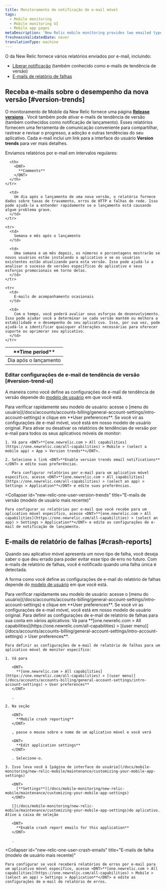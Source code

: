 ```yaml
---
title: Monitoramento de notificação de e-mail móvel
tags:
  - Mobile monitoring
  - Mobile monitoring UI
  - Mobile app pages
metaDescription: 'New Relic mobile monitoring provides two emailed types of reports: version trend emails (aka release notifications) and crash report emails.'
freshnessValidatedDate: never
translationType: machine
---
```


O <InlinePopover type="mobile"/>da New Relic fornece vários relatórios enviados por e-mail, incluindo:

* [Liberar notificação](#version-trends) (também conhecido como e-mails de tendência de versão)
* [E-mails de relatório de falhas](#crash-reports)

## Receba e-mails sobre o desempenho da nova versão [#version-trends]

O monitoramento de Mobile da New Relic fornece uma página [<DNT>**Release versions**</DNT>](/docs/mobile-monitoring/mobile-monitoring-ui/mobile-app-pages/release-versions-page) . Você também pode ativar e-mails de tendência de versão (também conhecidos como notificação de lançamento). Esses relatórios fornecem uma ferramenta de comunicação conveniente para compartilhar, rastrear e revisar o progresso, a adoção e outras tendências do seu aplicativo. Cada e-mail inclui um link para a interface do usuário <DNT>**Version trends**</DNT> para ver mais detalhes.

Enviamos relatórios por e-mail em intervalos regulares:

<table>
  <thead>
    <tr>
      <th style={{ width: "200px" }}>
        <DNT>
          **Time period**
        </DNT>
      </th>

      <th>
        <DNT>
          **Comments**
        </DNT>
      </th>
    </tr>
  </thead>

  <tbody>
    <tr>
      <td>
        Dia após o lançamento
      </td>

      <td>
        Um dia após o lançamento de uma nova versão, o relatório fornece dados sobre taxas de travamento, erros de HTTP e falhas de rede. Isso pode ajudá-lo a entender rapidamente se o lançamento está causando algum problema grave.
      </td>
    </tr>

    <tr>
      <td>
        Semana e mês após o lançamento
      </td>

      <td>
        Uma semana e um mês depois, os números e porcentagens mostrarão se novos usuários estão instalando o aplicativo e se os usuários existentes estão atualizando para esta versão. Isso pode ajudá-lo a analisar o sucesso de versões específicas do aplicativo e seus esforços promocionais em torno delas.
      </td>
    </tr>

    <tr>
      <td>
        E-mails de acompanhamento ocasionais
      </td>

      <td>
        Com o tempo, você poderá avaliar seus esforços de desenvolvimento. Isso pode ajudar você a determinar se cada versão mantém ou melhora a estabilidade e o desempenho do seu aplicativo. Isso, por sua vez, pode ajudá-lo a identificar quaisquer alterações necessárias para oferecer suporte ou aprimorar seu aplicativo.
      </td>
    </tr>
  </tbody>
</table>

### Editar configurações de e-mail de tendência de versão [#version-trend-ui]

A maneira como você define as configurações de e-mail de tendência de versão depende do [modelo de usuário](/docs/accounts/original-accounts-billing/original-users-roles/overview-user-models) em que você está.

<Callout variant="tip">
  Para verificar rapidamente seu modelo de usuário: acesse o [menu do usuário](/docs/accounts/accounts-billing/general-account-settings/intro-account-settings) e clique em <DNT>**User preferences**</DNT>. Se você vir as configurações de e-mail móvel, você está em nosso modelo de usuário original.
</Callout>

<CollapserGroup>
  <Collapser
    id="original-user-version-trends"
    title="E-mails de versão (modelo de usuário original)"
  >
    Para ativar ou desativar os relatórios de tendências de versão por e-mail para todos os seus aplicativos móveis de monitor:

    1. Vá para <DNT>**[one.newrelic.com > All capabilities](https://one.newrelic.com/all-capabilities) > Mobile > (select a mobile app) > App > Version trends**</DNT>.

    2. Selecione o link <DNT>**Enable version trends email notifications**</DNT> e edite suas preferências.

       Para configurar relatórios por e-mail para um aplicativo móvel específico, acesse <DNT>**[one.newrelic.com > All capabilities](https://one.newrelic.com/all-capabilities) > (select an app) > Settings > Application**</DNT> e edite suas preferências.
  </Collapser>

  <Collapser
    id="new-relic-one-user-version-trends"
    title="E-mails de versão (modelo de usuário mais recente)"
  >
    Para configurar os relatórios por e-mail que você recebe para um aplicativo móvel específico, acesse <DNT>**[one.newrelic.com > All capabilities](https://one.newrelic.com/all-capabilities) > (select an app) > Settings > Application**</DNT> e edite as configurações de e-mail de notificação de lançamento.
  </Collapser>
</CollapserGroup>

## E-mails de relatório de falhas [#crash-reports]

Quando seu aplicativo móvel apresenta um novo tipo de falha, você deseja saber o que deu errado para poder evitar esse tipo de erro no futuro. Com e-mails de relatório de falhas, você é notificado quando uma falha única é detectada.

A forma como você define as configurações de e-mail do relatório de falhas depende do [modelo de usuário](/docs/accounts/original-accounts-billing/original-users-roles/overview-user-models) em que você está.

<Callout variant="tip">
  Para verificar rapidamente seu modelo de usuário: acesse o [menu do usuário](/docs/accounts/accounts-billing/general-account-settings/intro-account-settings) e clique em <DNT>**User preferences**</DNT>. Se você vir as configurações de e-mail móvel, você está em nosso modelo de usuário original.
</Callout>

<CollapserGroup>
  <Collapser
    id="original-user-crash-emails"
    title="E-mails de falha (modelo de usuário original)"
  >
    Para definir as configurações de e-mail de relatório de falhas para sua conta em vários aplicativos: Vá para <DNT>**[one.newrelic.com > All capabilities](https://one.newrelic.com/all-capabilities) > [(user menu)](/docs/accounts/accounts-billing/general-account-settings/intro-account-settings) > User preferences**</DNT>.

    Para definir as configurações de e-mail de relatório de falhas para um aplicativo móvel de monitor específico:

    1. Vá para

       <DNT>
         **[one.newrelic.com > All capabilities](https://one.newrelic.com/all-capabilities) > [(user menu)](/docs/accounts/accounts-billing/general-account-settings/intro-account-settings) > User preferences**
       </DNT>

       .

    2. Na seção

       <DNT>
         **Mobile crash reporting**
       </DNT>

       , passe o mouse sobre o nome de um aplicativo móvel e você verá

       <DNT>
         **Edit application settings**
       </DNT>

       . Selecione-o.

    3. Isso leva você à [página de interface do usuário](/docs/mobile-monitoring/new-relic-mobile/maintenance/customizing-your-mobile-app-settings)

       <DNT>
         [**Settings**](/docs/mobile-monitoring/new-relic-mobile/maintenance/customizing-your-mobile-app-settings)
       </DNT>

       [](/docs/mobile-monitoring/new-relic-mobile/maintenance/customizing-your-mobile-app-settings)do aplicativo. Ative a caixa de seleção

       <DNT>
         **Enable crash report emails for this application**
       </DNT>

       .
  </Collapser>

  <Collapser
    id="new-relic-one-user-crash-emails"
    title="E-mails de falha (modelo de usuário mais recente)"
  >
    Para configurar se você receberá relatórios de erros por e-mail para um aplicativo móvel específico, acesse <DNT>**[one.newrelic.com > All capabilities](https://one.newrelic.com/all-capabilities) > Mobile > (select an app) > Settings > Application**</DNT> e edite as configurações de e-mail do relatório de erros.
  </Collapser>
</CollapserGroup>
